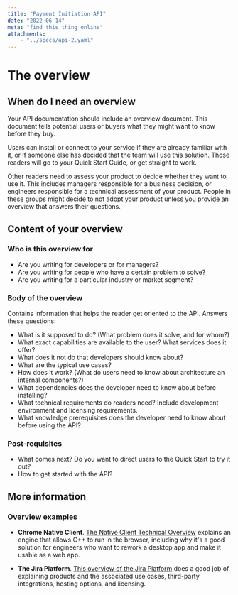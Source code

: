 ```yaml
---
title: "Payment Initiation API"
date: "2022-06-14"
meta: "find this thing online"
attachments:
    - "../specs/api-2.yaml"
---
```

# The overview

## When do I need an overview

Your API documentation should include an overview document. This document tells potential users or buyers what they might want to know before they buy.

Users can install or connect to your service if they are already familiar with it, or if someone else has decided that the team will use this solution. Those readers will go to your Quick Start Guide, or get straight to work.

Other readers need to assess your product to decide whether they want to use it. This includes managers responsible for a business decision, or engineers responsible for a technical assessment of your product. People in these groups might decide to not adopt your product unless you provide an overview that answers their questions.

## Content of your overview

### Who is this overview for

* Are you writing for developers or for managers?
* Are you writing for people who have a certain problem to solve?
* Are you writing for a particular industry or market segment?

### Body of the overview

Contains information that helps the reader get oriented to the API. Answers these questions:

* What is it supposed to do? (What problem does it solve, and for whom?)
* What exact capabilities are available to the user? What services does it offer?
* What does it not do that developers should know about?
* What are the typical use cases?
* How does it work? (What do users need to know about architecture an internal components?)
* What dependencies does the developer need to know about before installing?
* What technical requirements do readers need? Include development environment and licensing requirements.
* What knowledge prerequisites does the developer need to know about before using the API?

### Post-requisites

* What comes next? Do you want to direct users to the Quick Start to try it out?
* How to get started with the API?

## More information

### Overview examples

* **Chrome Native Client**. [The Native Client Technical Overview](https://developer.chrome.com/native-client/overview) explains an engine that allows C++ to run in the browser, including why it's a good solution for engineers who want to rework a desktop app and make it usable as a web app.

* **The Jira Platform**. [This overview of the Jira Platform](https://www.atlassian.com/software/jira/guides/getting-started/overview#about-the-jira-platform) does a good job of explaining products and the associated use cases, third-party integrations, hosting options, and licensing.